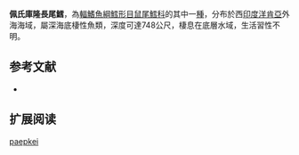{{Speciesbox
| name = 佩氏庫隆長尾鱈
| status = NE
| status_system = iucn3.1
| trend = unknow
| genus = Kuronezumia
| species = paepkei
| authority = Shcherbachev, Sazonov & Iwamoto, 1992
| synonyms = 
}}
'''佩氏庫隆長尾鱈'''，為[[輻鰭魚綱|輻鰭魚綱]][[鱈形目|鱈形目]][[鼠尾鱈科|鼠尾鱈科]]的其中一[[種|種]]，分布於西[[印度洋|印度洋]][[肯亞|肯亞]]外海海域，屬深海底棲性魚類，深度可達748公尺，棲息在底層水域，生活習性不明。

==参考文献==
*{{FishBase_species|genus=Kuronezumia|species=paepkei|year=2015|month=12}}

== 扩展阅读 ==
{{refbegin}}
{{wikispecies-inline|Kuronezumia paepkei|佩氏庫隆長尾鱈}}
{{refend}}
{{Taxonbar|from=Q2597965}}

[[Category:庫隆長尾鱈屬|paepkei]]


{{鱈形目小作品}}
